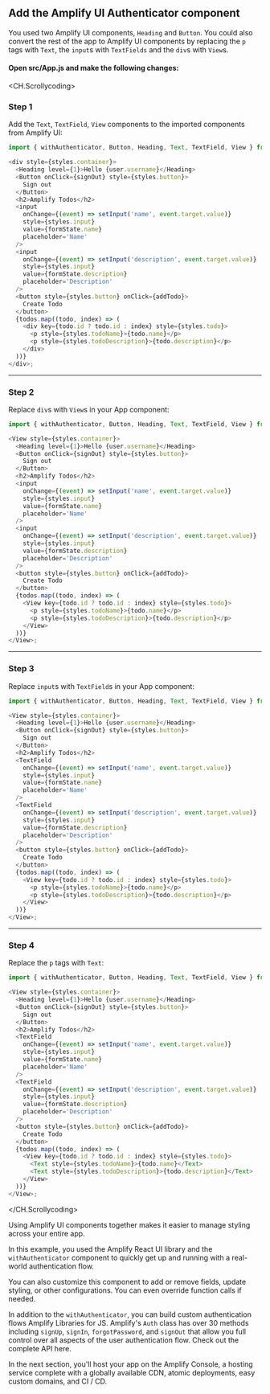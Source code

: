 ## Add the Amplify UI Authenticator component

You used two Amplify UI components, `Heading` and `Button`. You could also convert the rest of the app to Amplify UI components by replacing the `p` tags with `Text`, the `input`s with `TextFields` and the `div`s with `View`s.

#### Open src/App.js and make the following changes:

<CH.Scrollycoding>

### Step 1

Add the `Text`, `TextField`, `View` components to the imported components from Amplify UI:

```js app.js mark=1:1
import { withAuthenticator, Button, Heading, Text, TextField, View } from '@aws-amplify/ui-react';

<div style={styles.container}>
  <Heading level={1}>Hello {user.username}</Heading>
  <Button onClick={signOut} style={styles.button}>
    Sign out
  </Button>
  <h2>Amplify Todos</h2>
  <input
    onChange={(event) => setInput('name', event.target.value)}
    style={styles.input}
    value={formState.name}
    placeholder='Name'
  />
  <input
    onChange={(event) => setInput('description', event.target.value)}
    style={styles.input}
    value={formState.description}
    placeholder='Description'
  />
  <button style={styles.button} onClick={addTodo}>
    Create Todo
  </button>
  {todos.map((todo, index) => (
    <div key={todo.id ? todo.id : index} style={styles.todo}>
      <p style={styles.todoName}>{todo.name}</p>
      <p style={styles.todoDescription}>{todo.description}</p>
    </div>
  ))}
</div>;
```

---

### Step 2

Replace `div`s with `View`s in your App component:

```js app.js
import { withAuthenticator, Button, Heading, Text, TextField, View } from '@aws-amplify/ui-react';

<View style={styles.container}>
  <Heading level={1}>Hello {user.username}</Heading>
  <Button onClick={signOut} style={styles.button}>
    Sign out
  </Button>
  <h2>Amplify Todos</h2>
  <input
    onChange={(event) => setInput('name', event.target.value)}
    style={styles.input}
    value={formState.name}
    placeholder='Name'
  />
  <input
    onChange={(event) => setInput('description', event.target.value)}
    style={styles.input}
    value={formState.description}
    placeholder='Description'
  />
  <button style={styles.button} onClick={addTodo}>
    Create Todo
  </button>
  {todos.map((todo, index) => (
    <View key={todo.id ? todo.id : index} style={styles.todo}>
      <p style={styles.todoName}>{todo.name}</p>
      <p style={styles.todoDescription}>{todo.description}</p>
    </View>
  ))}
</View>;
```

---

### Step 3

Replace `input`s with `TextField`s in your App component:

```js app.js
import { withAuthenticator, Button, Heading, Text, TextField, View } from '@aws-amplify/ui-react';

<View style={styles.container}>
  <Heading level={1}>Hello {user.username}</Heading>
  <Button onClick={signOut} style={styles.button}>
    Sign out
  </Button>
  <h2>Amplify Todos</h2>
  <TextField
    onChange={(event) => setInput('name', event.target.value)}
    style={styles.input}
    value={formState.name}
    placeholder='Name'
  />
  <TextField
    onChange={(event) => setInput('description', event.target.value)}
    style={styles.input}
    value={formState.description}
    placeholder='Description'
  />
  <button style={styles.button} onClick={addTodo}>
    Create Todo
  </button>
  {todos.map((todo, index) => (
    <View key={todo.id ? todo.id : index} style={styles.todo}>
      <p style={styles.todoName}>{todo.name}</p>
      <p style={styles.todoDescription}>{todo.description}</p>
    </View>
  ))}
</View>;
```

---

### Step 4

Replace the `p` tags with `Text`:

```js app.js
import { withAuthenticator, Button, Heading, Text, TextField, View } from '@aws-amplify/ui-react';

<View style={styles.container}>
  <Heading level={1}>Hello {user.username}</Heading>
  <Button onClick={signOut} style={styles.button}>
    Sign out
  </Button>
  <h2>Amplify Todos</h2>
  <TextField
    onChange={(event) => setInput('name', event.target.value)}
    style={styles.input}
    value={formState.name}
    placeholder='Name'
  />
  <TextField
    onChange={(event) => setInput('description', event.target.value)}
    style={styles.input}
    value={formState.description}
    placeholder='Description'
  />
  <button style={styles.button} onClick={addTodo}>
    Create Todo
  </button>
  {todos.map((todo, index) => (
    <View key={todo.id ? todo.id : index} style={styles.todo}>
      <Text style={styles.todoName}>{todo.name}</Text>
      <Text style={styles.todoDescription}>{todo.description}</Text>
    </View>
  ))}
</View>;
```

</CH.Scrollycoding>

Using Amplify UI components together makes it easier to manage styling across your entire app.

In this example, you used the Amplify React UI library and the `withAuthenticator` component to quickly get up and running with a real-world authentication flow.

You can also customize this component to add or remove fields, update styling, or other configurations. You can even override function calls if needed.

In addition to the `withAuthenticator`, you can build custom authentication flows Amplify Libraries for JS. Amplify's `Auth` class has over 30 methods including `signUp`, `signIn`, `forgotPassword`, and `signOut` that allow you full control over all aspects of the user authentication flow. Check out the complete API here.

In the next section, you'll host your app on the Amplify Console, a hosting service complete with a globally available CDN, atomic deployments, easy custom domains, and CI / CD.

<div style={{ height: 999 }} />
